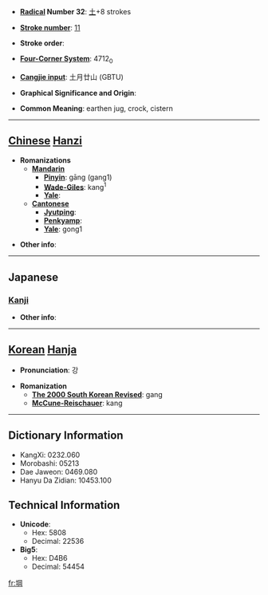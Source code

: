 * '''[[Wiktionary:Chinese radical index| Radical]] Number 32''': [[Wiktionary:Chinese radical index 土|土]]+8 strokes

* '''[[Wiktionary:Chinese total strokes index|Stroke number]]''': [[Wiktionary:Chinese total strokes index 11|11]]

* '''Stroke order''': 

* '''[[Wiktionary:Chinese four corner index|Four-Corner System]]''': 4712<sub>0</sub>

* '''[[Wiktionary:Chinese Cangjie index|Cangjie input]]''': 土月廿山 (GBTU)

* '''Graphical Significance and Origin''': 

* '''Common Meaning''': earthen jug, crock, cistern

----

== [[Chinese]] [[Hanzi]] ==

* '''Romanizations'''
** '''[[Mandarin]]'''
*** '''[[Pinyin]]''': gāng (gang1)
*** '''[[Wade-Giles]]''': kang<sup>1</sup>
*** '''[[Yale]]''': 
** '''[[Cantonese]]'''
*** '''[[Jyutping]]''':
*** '''[[Penkyamp]]''': 
*** '''[[Yale]]''': gong1

* '''Other info''': 

----

==Japanese==
===[[Kanji]]===
{{kanji|on readings=[[こう]] (kō)|kun readings=[[かめ]] (kame), [[おか]] (oka)}}

* '''Other info''':  

----

== [[Korean]] [[Hanja]] ==

* '''Pronunciation''': 강

* '''Romanization'''
** '''[[The 2000 South Korean Revised Romanization|The 2000 South Korean Revised]]''': gang
** '''[[McCune-Reischauer]]''': kang

----

== Dictionary Information ==

* KangXi: 0232.060
* Morobashi: 05213
* Dae Jaweon: 0469.080
* Hanyu Da Zidian: 10453.100

== Technical Information ==

* '''Unicode''':
** Hex: 5808
** Decimal: 22536
* '''Big5''':
** Hex: D4B6
** Decimal: 54454

[[fr:堈]]